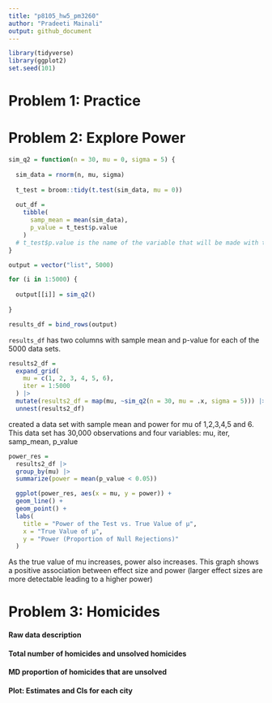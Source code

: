 ```yaml
---
title: "p8105_hw5_pm3260"
author: "Pradeeti Mainali"
output: github_document
---
```


```r
library(tidyverse)
library(ggplot2)
set.seed(101)
```

# Problem 1: Practice



# Problem 2: Explore Power

```r

sim_q2 = function(n = 30, mu = 0, sigma = 5) {
  
  sim_data = rnorm(n, mu, sigma)
  
  t_test = broom::tidy(t.test(sim_data, mu = 0))
  
  out_df =
    tibble(
      samp_mean = mean(sim_data),
      p_value = t_test$p.value 
    )
  # t_test$p.value is the name of the variable that will be made with the previous code. 
}

output = vector("list", 5000)

for (i in 1:5000) {
  
  output[[i]] = sim_q2()
  
}

results_df = bind_rows(output)
```

`results_df` has two columns with sample mean and p-value for each of the 5000 data sets. 

```r
results2_df = 
  expand_grid(
    mu = c(1, 2, 3, 4, 5, 6),
    iter = 1:5000
  ) |> 
  mutate(results2_df = map(mu, ~sim_q2(n = 30, mu = .x, sigma = 5))) |> 
  unnest(results2_df) 
```

created a data set with sample mean and power for mu of 1,2,3,4,5 and 6. This data set has 30,000 observations and four variables: mu, iter, samp_mean, p_value

```r
power_res = 
  results2_df |>
  group_by(mu) |>
  summarize(power = mean(p_value < 0.05))

  ggplot(power_res, aes(x = mu, y = power)) +
  geom_line() +
  geom_point() +
  labs(
    title = "Power of the Test vs. True Value of µ",
    x = "True Value of µ",
    y = "Power (Proportion of Null Rejections)"
  )
```

As the true value of mu increases, power also increases. This graph shows a positive association between effect size and power (larger effect sizes are more detectable leading to a higher power)



# Problem 3: Homicides



#### Raw data description

#### Total number of homicides and unsolved homicides

#### MD proportion of homicides that are unsolved

#### Plot: Estimates and CIs for each city